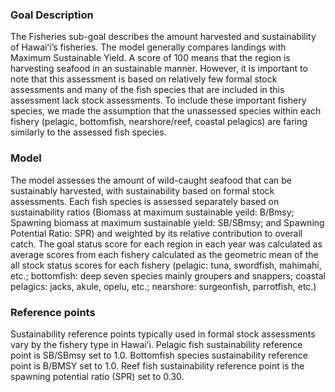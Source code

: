 ### Goal Description

The Fisheries sub-goal describes the amount harvested and sustainability of Hawaiʻi's fisheries. The model generally compares landings with Maximum Sustainable Yield. A score of 100 means that the region is harvesting seafood in an sustainable manner. However, it is important to note that this assessment is based on relatively few formal stock assessments and many of the fish species that are included in this assessment lack stock assessments. To include these important fishery species, we made the assumption that the unassessed species within each fishery (pelagic, bottomfish, nearshore/reef, coastal pelagics) are faring similarly to the assessed fish species.  

### Model 

The model assesses the amount of wild-caught seafood that can be sustainably harvested, with sustainability based on formal stock assessments. Each fish species is assessed separately based on sustainability ratios (Biomass at maximum sustainable yeild: B/Bmsy; Spawning biomass at maximum sustainable yield: SB/SBmsy; and Spawning Potential Ratio: SPR) and weighted by its relative contribution to overall catch. The goal status score for each region in each year was calculated as average scores from each fishery calculated as the geometric mean of the all stock status scores for each fishery (pelagic: tuna, swordfish, mahimahi, etc.; bottomfish: deep seven species mainly groupers and snappers; coastal pelagics: jacks, akule, opelu, etc.; nearshore: surgeonfish, parrotfish, etc.)

### Reference points
Sustainability reference points typically used in formal stock assessments vary by the fishery type in Hawaiʻi.
Pelagic fish sustainability reference point is SB/SBmsy set to 1.0.
Bottomfish species sustainability reference point is B/BMSY set to 1.0.
Reef fish sustainability reference point is the spawning potential ratio (SPR) set to 0.30.




